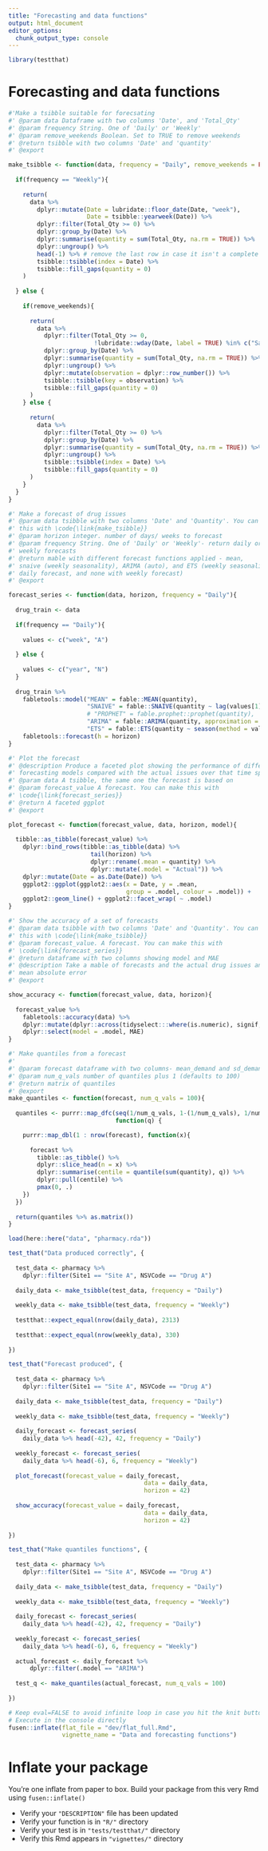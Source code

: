 ```yaml
---
title: "Forecasting and data functions"
output: html_document
editor_options: 
  chunk_output_type: console
---
```


<!-- Run this 'development' chunk -->
<!-- Store every call to library() that you need to explore your functions -->

```r
library(testthat)
```

# Forecasting and data functions

<!--
Create a chunk for the core of the function

- The chunk needs to be named `function` at least
- It contains the code of a documented function
- The chunk can also be named `function-my_median` to make it easily
findable in your Rmd
- Let the `@examples` part empty, and use the next `examples` chunk instead

After inflating the template

-  This function code will be added in a new file in the "R/" directory
-->

```r

#'Make a tsibble suitable for forecsating
#' @param data Dataframe with two columns 'Date', and 'Total_Qty'
#' @param frequency String. One of 'Daily' or 'Weekly'
#' @param remove_weekends Boolean. Set to TRUE to remove weekends
#' @return tsibble with two columns 'Date' and 'quantity'
#' @export

make_tsibble <- function(data, frequency = "Daily", remove_weekends = FALSE){
  
  if(frequency == "Weekly"){
    
    return(
      data %>% 
        dplyr::mutate(Date = lubridate::floor_date(Date, "week"),
                      Date = tsibble::yearweek(Date)) %>% 
        dplyr::filter(Total_Qty >= 0) %>% 
        dplyr::group_by(Date) %>%
        dplyr::summarise(quantity = sum(Total_Qty, na.rm = TRUE)) %>% 
        dplyr::ungroup() %>% 
        head(-1) %>% # remove the last row in case it isn't a complete week
        tsibble::tsibble(index = Date) %>% 
        tsibble::fill_gaps(quantity = 0)
    )
    
  } else {
    
    if(remove_weekends){
      
      return(
        data %>%
          dplyr::filter(Total_Qty >= 0,
                        !lubridate::wday(Date, label = TRUE) %in% c("Sat", "Sun")) %>% 
          dplyr::group_by(Date) %>%
          dplyr::summarise(quantity = sum(Total_Qty, na.rm = TRUE)) %>% 
          dplyr::ungroup() %>% 
          dplyr::mutate(observation = dplyr::row_number()) %>% 
          tsibble::tsibble(key = observation) %>% 
          tsibble::fill_gaps(quantity = 0)
      )
    } else {
      
      return(
        data %>%
          dplyr::filter(Total_Qty >= 0) %>% 
          dplyr::group_by(Date) %>%
          dplyr::summarise(quantity = sum(Total_Qty, na.rm = TRUE)) %>% 
          dplyr::ungroup() %>% 
          tsibble::tsibble(index = Date) %>% 
          tsibble::fill_gaps(quantity = 0)
      )
    }
  }
}

#' Make a forecast of drug issues
#' @param data tsibble with two columns 'Date' and 'Quantity'. You can make 
#' this with \code{\link{make_tsibble}}
#' @param horizon integer. number of days/ weeks to forecast
#' @param frequency String. One of 'Daily' or 'Weekly'- return daily or 
#' weekly forecasts
#' @return mable with different forecast functions applied - mean, 
#' snaive (weekly seasonality), ARIMA (auto), and ETS (weekly seasonality for 
#' daily forecast, and none with weekly forecast)
#' @export

forecast_series <- function(data, horizon, frequency = "Daily"){
  
  drug_train <- data
  
  if(frequency == "Daily"){
    
    values <- c("week", "A")
    
  } else {
    
    values <- c("year", "N")
  }
  
  drug_train %>% 
    fabletools::model("MEAN" = fable::MEAN(quantity),
                      "SNAIVE" = fable::SNAIVE(quantity ~ lag(values[1])), 
                      # "PROPHET" = fable.prophet::prophet(quantity),
                      "ARIMA" = fable::ARIMA(quantity, approximation = FALSE),
                      "ETS" = fable::ETS(quantity ~ season(method = values[2]))) %>%
    fabletools::forecast(h = horizon)
}

#' Plot the forecast
#' @description Produce a faceted plot showing the performance of different 
#' forecasting models compared with the actual issues over that time span
#' @param data A tsibble, the same one the forecast is based on
#' @param forecast_value A forecast. You can make this with 
#' \code{\link{forecast_series}}
#' @return A faceted ggplot
#' @export

plot_forecast <- function(forecast_value, data, horizon, model){
  
  tibble::as_tibble(forecast_value) %>% 
    dplyr::bind_rows(tibble::as_tibble(data) %>% 
                       tail(horizon) %>% 
                       dplyr::rename(.mean = quantity) %>% 
                       dplyr::mutate(.model = "Actual")) %>% 
    dplyr::mutate(Date = as.Date(Date)) %>% 
    ggplot2::ggplot(ggplot2::aes(x = Date, y = .mean, 
                                 group = .model, colour = .model)) + 
    ggplot2::geom_line() + ggplot2::facet_wrap( ~ .model)
}

#' Show the accuracy of a set of forecasts
#' @param data tsibble with two columns 'Date' and 'Quantity'. You can make 
#' this with \code{\link{make_tsibble}}
#' @param forecast_value. A forecast. You can make this with 
#' \code{\link{forecast_series}}
#' @return dataframe with two columns showing model and MAE
#' @description Take a mable of forecasts and the actual drug issues and compute
#' mean absolute error
#' @export

show_accuracy <- function(forecast_value, data, horizon){
  
  forecast_value %>% 
    fabletools::accuracy(data) %>% 
    dplyr::mutate(dplyr::across(tidyselect:::where(is.numeric), signif, 3)) %>%
    dplyr::select(model = .model, MAE)
}

#' Make quantiles from a forecast 
#' 
#' @param forecast dataframe with two columns- mean_demand and sd_demand
#' @param num_q_vals number of quantiles plus 1 (defaults to 100)
#' @return matrix of quantiles
#' @export
make_quantiles <- function(forecast, num_q_vals = 100){
  
  quantiles <- purrr::map_dfc(seq(1/num_q_vals, 1-(1/num_q_vals), 1/num_q_vals), 
                              function(q) {

    purrr::map_dbl(1 : nrow(forecast), function(x){
      
      forecast %>% 
        tibble::as_tibble() %>% 
        dplyr::slice_head(n = x) %>% 
        dplyr::summarise(centile = quantile(sum(quantity), q)) %>% 
        dplyr::pull(centile) %>% 
        pmax(0, .)
    })
  })
  
  return(quantiles %>% as.matrix())
}

```

<!--
Create a chunk with a test of use for your function

- The chunk needs to be named `tests` at least
- It contains working tests of your function
- The chunk is better be named `tests-my_median` to be handled
correctly when inflated as a vignette

After inflating the template

-  This test code will be added in the "tests/testthat/" directory
-->

```r

load(here::here("data", "pharmacy.rda"))

test_that("Data produced correctly", {
  
  test_data <- pharmacy %>% 
    dplyr::filter(Site1 == "Site A", NSVCode == "Drug A")
  
  daily_data <- make_tsibble(test_data, frequency = "Daily")
  
  weekly_data <- make_tsibble(test_data, frequency = "Weekly")
  
  testthat::expect_equal(nrow(daily_data), 2313)
  
  testthat::expect_equal(nrow(weekly_data), 330)
  
})

test_that("Forecast produced", {
  
  test_data <- pharmacy %>%
    dplyr::filter(Site1 == "Site A", NSVCode == "Drug A")
  
  daily_data <- make_tsibble(test_data, frequency = "Daily")
  
  weekly_data <- make_tsibble(test_data, frequency = "Weekly")
  
  daily_forecast <- forecast_series(
    daily_data %>% head(-42), 42, frequency = "Daily")
  
  weekly_forecast <- forecast_series(
    daily_data %>% head(-6), 6, frequency = "Weekly")
  
  plot_forecast(forecast_value = daily_forecast, 
                                      data = daily_data, 
                                      horizon = 42)
  
  show_accuracy(forecast_value = daily_forecast, 
                                      data = daily_data, 
                                      horizon = 42)
  
})

test_that("Make quantiles functions", {
  
  test_data <- pharmacy %>%
    dplyr::filter(Site1 == "Site A", NSVCode == "Drug A")
  
  daily_data <- make_tsibble(test_data, frequency = "Daily")
  
  weekly_data <- make_tsibble(test_data, frequency = "Weekly")
  
  daily_forecast <- forecast_series(
    daily_data %>% head(-42), 42, frequency = "Daily")
  
  weekly_forecast <- forecast_series(
    daily_data %>% head(-6), 6, frequency = "Weekly")
  
  actual_forecast <- daily_forecast %>% 
      dplyr::filter(.model == "ARIMA")
  
  test_q <- make_quantiles(actual_forecast, num_q_vals = 100)
  
})

```

```r
# Keep eval=FALSE to avoid infinite loop in case you hit the knit button
# Execute in the console directly
fusen::inflate(flat_file = "dev/flat_full.Rmd", 
               vignette_name = "Data and forecasting functions")
```


# Inflate your package

You're one inflate from paper to box.
Build your package from this very Rmd using `fusen::inflate()`

- Verify your `"DESCRIPTION"` file has been updated
- Verify your function is in `"R/"` directory
- Verify your test is in `"tests/testthat/"` directory
- Verify this Rmd appears in `"vignettes/"` directory
